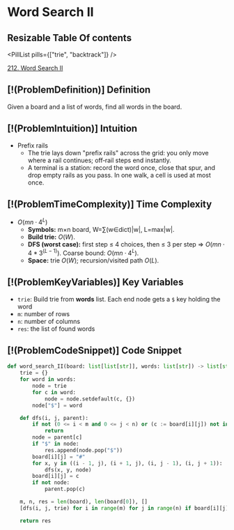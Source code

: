 # Word Search II

## Resizable Table Of contents

<DifficultyBadge difficulty="hard" />

<PillList pills={["trie", "backtrack"]} />

[212. Word Search II](https://leetcode.com/problems/word-search-ii)

## [!(ProblemDefinition)] Definition

Given a board and a list of words, find all words in the board.

## [!(ProblemIntuition)] Intuition

- Prefix rails
    - The trie lays down "prefix rails" across the grid: you only move where a rail continues; off‑rail steps end instantly.
    - A terminal is a station: record the word once, close that spur, and drop empty rails as you pass. In one walk, a cell is used at most once.

## [!(ProblemTimeComplexity)] Time Complexity

- $O(m n \cdot 4^L)$
    - **Symbols:** m×n board, W=∑(w∈dict)|w|, L=max|w|.
    - **Build trie:** $O(W)$.
    - **DFS (worst case):** first step ≤ 4 choices, then ≤ 3 per step ⇒ $O(m n \cdot 4 * 3^(L-1)$). Coarse bound: $O(m n \cdot 4^L)$.
    - **Space:** trie $O(W)$; recursion/visited path $O(L)$.

## [!(ProblemKeyVariables)] Key Variables

- `trie`: Build trie from **words** list. Each end node gets a `$` key holding the word
- `m`: number of rows
- `n`: number of columns
- `res`: the list of found words

## [!(ProblemCodeSnippet)] Code Snippet

```python meta="source=problems/212-word-search-ii/solution.py"
def word_search_II(board: list[list[str]], words: list[str]) -> list[str]:
    trie = {}  
    for word in words:
        node = trie
        for c in word:
            node = node.setdefault(c, {})
        node["$"] = word

    def dfs(i, j, parent):
        if not (0 <= i < m and 0 <= j < n) or (c := board[i][j]) not in parent:
            return
        node = parent[c]
        if "$" in node:
            res.append(node.pop("$"))
        board[i][j] = "#"
        for x, y in ((i - 1, j), (i + 1, j), (i, j - 1), (i, j + 1)):
            dfs(x, y, node)
        board[i][j] = c
        if not node:
            parent.pop(c)

    m, n, res = len(board), len(board[0]), []
    [dfs(i, j, trie) for i in range(m) for j in range(n) if board[i][j] in trie]

    return res
```

